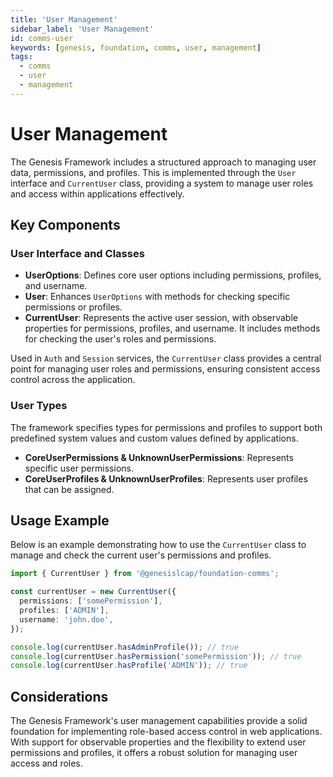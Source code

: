 ```yaml
---
title: 'User Management'
sidebar_label: 'User Management'
id: comms-user
keywords: [genesis, foundation, comms, user, management]
tags:
  - comms
  - user
  - management
---
```


# User Management 

The Genesis Framework includes a structured approach to managing user data, permissions, and profiles. This is implemented through the `User` interface and `CurrentUser` class, providing a system to manage user roles and access within applications effectively.

## Key Components

### User Interface and Classes

- **UserOptions**: Defines core user options including permissions, profiles, and username.
- **User**: Enhances `UserOptions` with methods for checking specific permissions or profiles.
- **CurrentUser**: Represents the active user session, with observable properties for permissions, profiles, and username. It includes methods for checking the user's roles and permissions.

Used in `Auth` and `Session` services, the `CurrentUser` class provides a central point for managing user roles and permissions, ensuring consistent access control across the application.

### User Types

The framework specifies types for permissions and profiles to support both predefined system values and custom values defined by applications.

- **CoreUserPermissions & UnknownUserPermissions**: Represents specific user permissions.
- **CoreUserProfiles & UnknownUserProfiles**: Represents user profiles that can be assigned.

## Usage Example

Below is an example demonstrating how to use the `CurrentUser` class to manage and check the current user's permissions and profiles.

```typescript
import { CurrentUser } from '@genesislcap/foundation-comms';

const currentUser = new CurrentUser({
  permissions: ['somePermission'],
  profiles: ['ADMIN'],
  username: 'john.doe',
});

console.log(currentUser.hasAdminProfile()); // true
console.log(currentUser.hasPermission('somePermission')); // true
console.log(currentUser.hasProfile('ADMIN')); // true
```

## Considerations

The Genesis Framework's user management capabilities provide a solid foundation for implementing role-based access control in web applications. With support for observable properties and the flexibility to extend user permissions and profiles, it offers a robust solution for managing user access and roles.
